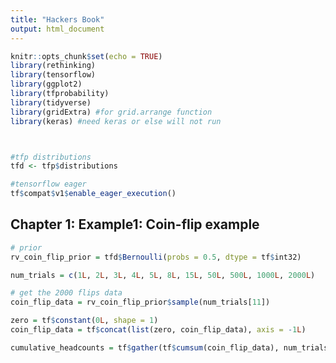 ```yaml
---
title: "Hackers Book"
output: html_document
---
```



```r
knitr::opts_chunk$set(echo = TRUE)
library(rethinking)
library(tensorflow)
library(ggplot2)
library(tfprobability)
library(tidyverse)
library(gridExtra) #for grid.arrange function
library(keras) #need keras or else will not run



#tfp distributions
tfd <- tfp$distributions

#tensorflow eager
tf$compat$v1$enable_eager_execution()
```

## Chapter 1: Example1: Coin-flip example
```r
# prior
rv_coin_flip_prior = tfd$Bernoulli(probs = 0.5, dtype = tf$int32)

num_trials = c(1L, 2L, 3L, 4L, 5L, 8L, 15L, 50L, 500L, 1000L, 2000L)

# get the 2000 flips data
coin_flip_data = rv_coin_flip_prior$sample(num_trials[11])

zero = tf$constant(0L, shape = 1)
coin_flip_data = tf$concat(list(zero, coin_flip_data), axis = -1L)

cumulative_headcounts = tf$gather(tf$cumsum(coin_flip_data), num_trials)


```

